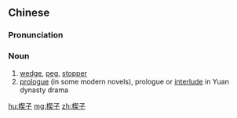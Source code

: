==Chinese==
{{zh-forms}}

===Pronunciation===
{{zh-pron
|m=xiēzi
|c=sit3 zi2
|cat=n
}}

===Noun===
{{zh-noun}}

# [[wedge]], [[peg]], [[stopper]]
# [[prologue]] (in some modern novels), prologue or [[interlude]] in Yuan dynasty drama

[[hu:楔子]]
[[mg:楔子]]
[[zh:楔子]]